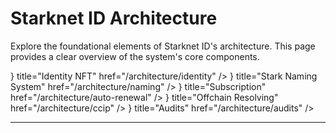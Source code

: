 # Starknet ID Architecture

Explore the foundational elements of Starknet ID's architecture. This page provides a clear overview of the system's core components.



<Cards>
  <Card
    icon={<LinkIcon />}
    title="Identity NFT"
    href="/architecture/identity"
  />
</Cards>


<Cards>
  <Card
    icon={<LinkIcon />}
    title="Stark Naming System"
    href="/architecture/naming"
  />
</Cards>

<Cards>
  <Card
    icon={<LinkIcon />}
    title="Subscription"
    href="/architecture/auto-renewal"
  />
</Cards>

<Cards>
  <Card
    icon={<LinkIcon />}
    title="Offchain Resolving"
    href="/architecture/ccip"
  />
</Cards>

<Cards>
  <Card
    icon={<LinkIcon />}
    title="Audits"
    href="/architecture/audits"
  />
</Cards>

---
